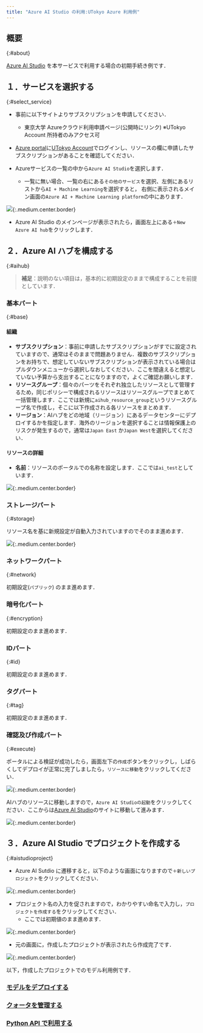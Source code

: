 ```yaml
---
title: "Azure AI Studio の利用:UTokyo Azure 利用例"
---
```


## 概要
{:#about}

[Azure AI Studio](https://ai.azure.com/) を本サービスで利用する場合の初期手続き例です．

## １．サービスを選択する
{:#select_service}

- 事前に以下サイトよりサブスクリプションを申請してください．
  - 東京大学 Azureクラウド利用申請ページ(公開時にリンク) ※UTokyo Account 所持者のみアクセス可

- [Azure portal](https://potral.azure.com/)に[UTokyo Account](/utokyo_account/)でログインし、リソースの欄に申請したサブスクリプションがあることを確認してください．

- Azureサービスの一覧の中から`Azure AI Studio`を選択します．
    - 一覧に無い場合、一覧の右にある`その他のサービス`を選択、左側にあるリストから`AI + Machine Learning`を選択すると， 右側に表示されるメイン画面の`Azure AI + Machine Learning platform`の中にあります．

![](img/01_aistudio1.png){:.medium.center.border}

- Azure AI Studio のメインページが表示されたら，画面左上にある`＋New Azure AI hub`をクリックします．

## ２．Azure AI ハブを構成する
{:#aihub}

> **補足**：説明のない項目は，基本的に初期設定のままで構成することを前提としています．

### 基本パート
{:#base}

#### 組織

- **サブスクリプション**：事前に申請したサブスクリプションがすでに設定されていますので、通常はそのままで問題ありません．複数のサブスクリプションをお持ちで、想定していないサブスクリプションが表示されている場合はプルダウンメニューから選択しなおしてください．ここを間違えると想定していない予算から支出することになりますので，よくご確認お願いします．
- **リソースグループ**：個々のパーツをそれぞれ独立したリソースとして管理するため，同じポリシーで構成されるリソースはリソースグループでまとめて一括管理します．ここでは新規に`aihub_resource_group`というリソースグループ名で作成し，そこに以下作成される各リソースをまとめます．
- **リージョン**：AIハブをどの地域（リージョン）にあるデータセンターにデプロイするかを指定します．海外のリージョンを選択することは情報保護上のリスクが発生するので，通常は`Japan East` か`Japan West`を選択してください．

#### リソースの詳細

- **名前**：リソースのポータルでの名称を設定します．ここでは`ai_test`としています．

![](img/02_aistudio2.png){:.medium.center.border}

### ストレージパート
{:#storage}

リソース名を基に新規設定が自動入力されていますのでそのまま進めます．

![](img/03_aistudio3.png){:.medium.center.border}

### ネットワークパート
{:#network}

初期設定(`パブリック`) のまま進めます．

### 暗号化パート
{:#encryption}

初期設定のまま進めます．

### IDパート
{:#id}

初期設定のまま進めます．

### タグパート
{:#tag}

初期設定のまま進めます．

### 確認及び作成パート
{:#execute}

ポータルによる検証が成功したら，画面左下の`作成`ボタンをクリックし，しばらくしてデプロイが正常に完了しましたら，`リソースに移動`をクリックしてください．

![](img/04_aistudio4.png){:.medium.center.border}

AIハブのリソースに移動しますので，`Azure AI Studioの起動`をクリックしてください．ここからは[Azure AI Studio](https://ai.azure.com/)のサイトに移動して進みます．

![](img/05_aistudio5.png){:.medium.center.border}

## ３．Azure AI Studio でプロジェクトを作成する
{:#aistudioproject}

- Azure AI Sutdio に遷移すると，以下のような画面になりますので`＋新しいプロジェクト`をクリックしてください．

![](img/06_aistudio6.png){:.medium.center.border}

- プロジェクト名の入力を促されますので，わかりやすい命名で入力し，`プロジェクトを作成する`をクリックしてください．
  - ここでは初期値のまま進めます．

![](img/07_aistudio7.png){:.medium.center.border}

- 元の画面に，作成したプロジェクトが表示されたら作成完了です．

![](img/08_aistudio8.png){:.medium.center.border}

以下，作成したプロジェクトでのモデル利用例です．

### [モデルをデプロイする](/research_computing/utokyo_azure/openai/gpt4)
### [クォータを管理する](/research_computing/utokyo_azure/openai/quota)
### [Python API で利用する](/research_computing/utokyo_azure/openai/python)
